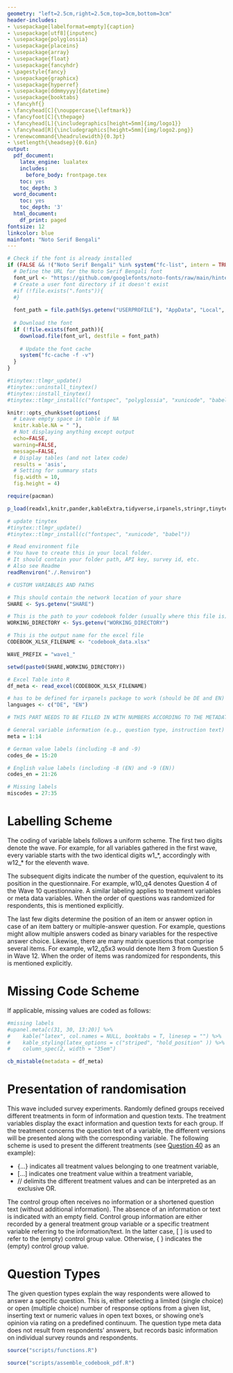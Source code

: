 ```yaml
---
geometry: "left=2.5cm,right=2.5cm,top=3cm,bottom=3cm"
header-includes:
- \usepackage[labelformat=empty]{caption}
- \usepackage[utf8]{inputenc}
- \usepackage{polyglossia}
- \usepackage{placeins}
- \usepackage{array}
- \usepackage{float}
- \usepackage{fancyhdr}
- \pagestyle{fancy}
- \usepackage{graphicx}
- \usepackage{hyperref}
- \usepackage[ddmmyyyy]{datetime}
- \usepackage{booktabs} 
- \fancyhf{}
- \fancyhead[C]{\nouppercase{\leftmark}}
- \fancyfoot[C]{\thepage}
- \fancyhead[L]{\includegraphics[height=5mm]{img/logo1}}
- \fancyhead[R]{\includegraphics[height=5mm]{img/logo2.png}}
- \renewcommand{\headrulewidth}{0.3pt}
- \setlength{\headsep}{0.6in} 
output:
  pdf_document:
    latex_engine: lualatex
    includes: 
      before_body: frontpage.tex
    toc: yes
    toc_depth: 3
  word_document:
    toc: yes
    toc_depth: '3'
  html_document:
    df_print: paged
fontsize: 12
linkcolor: blue
mainfont: "Noto Serif Bengali"
---
```


```r
# Check if the font is already installed
if (FALSE && !("Noto Serif Bengali" %in% system("fc-list", intern = TRUE))) {
  # Define the URL for the Noto Serif Bengali font
  font_url <- "https://github.com/googlefonts/noto-fonts/raw/main/hinted/ttf/NotoSerifBengali/NotoSerifBengali-Regular.ttf"
  # Create a user font directory if it doesn't exist
  #if (!file.exists(".fonts")){
  #}
  
  font_path = file.path(Sys.getenv("USERPROFILE"), "AppData", "Local", "Microsoft", "Windows", "Fonts", "NotoSerifBengali-Regular.ttf")
  
  # Download the font
  if (!file.exists(font_path)){
    download.file(font_url, destfile = font_path)
    
    # Update the font cache
    system("fc-cache -f -v")
  }
}

#tinytex::tlmgr_update()
#tinytex::uninstall_tinytex()
#tinytex::install_tinytex()
#tinytex::tlmgr_install(c("fontspec", "polyglossia", "xunicode", "babel", "csquotes"))

```

```r
knitr::opts_chunk$set(options(
  # Leave empty space in table if NA
  knitr.kable.NA = " "),
  # Not displaying anything except output
  echo=FALSE,
  warning=FALSE,
  message=FALSE, 
  # Display tables (and not latex code)
  results = 'asis', 
  # Setting for summary stats 
  fig.width = 10, 
  fig.height = 4)
```

```r
require(pacman)

p_load(readxl,knitr,pander,kableExtra,tidyverse,irpanels,stringr,tinytex)

# update tinytex
#tinytex::tlmgr_update()
#tinytex::tlmgr_install(c("fontspec", "xunicode", "babel"))
```

```r
# Read environment file
# You have to create this in your local folder.
# It should contain your folder path, API key, survey id, etc.
# Also see Readme
readRenviron("./.Renviron")

# CUSTOM VARIABLES AND PATHS

# This should contain the network location of your share
SHARE <- Sys.getenv("SHARE")

# This is the path to your codebook folder (usually where this file is) on your share
WORKING_DIRECTORY <- Sys.getenv("WORKING_DIRECTORY")

# This is the output name for the excel file
CODEBOOK_XLSX_FILENAME <- "codebook_data.xlsx"

WAVE_PREFIX = "wave1_"
```

```r
setwd(paste0(SHARE,WORKING_DIRECTORY))
```

```r

# Excel Table into R
df_meta <- read_excel(CODEBOOK_XLSX_FILENAME)

# has to be defined for irpanels package to work (should be DE and EN)
languages <- c("DE", "EN")

```



```r
# THIS PART NEEDS TO BE FILLED IN WITH NUMBERS ACCORDING TO THE METADATA EXCEL

# General variable information (e.g., question type, instruction text)
meta = 1:14

# German value labels (including -8 and -9)
codes_de = 15:20

# English value labels (including -8 (EN) and -9 (EN))
codes_en = 21:26

# Missing labels
miscodes = 27:35
```

\newpage

# Labelling Scheme 
The coding of variable labels follows a uniform scheme. The first two digits denote the wave. For example, for all variables gathered in the first wave, every variable starts with the two identical digits w1_\*, accordingly with w12_\* for the eleventh wave.

The subsequent digits indicate the number of the question, equivalent to its position in the questionnaire. For example, w10_q4 denotes Question 4 of the Wave 10 questionnaire. A similar labeling applies to treatment variables or meta data variables. When the order of questions was randomized for respondents, this is mentioned explicitly.

The last few digits determine the position of an item or answer option in case of an item battery or multiple-answer question. For example, questions might allow multiple answers coded as binary variables for the respective answer choice. Likewise, there are many matrix questions that comprise several items. For example, w12_q5x3 would denote Item 3 from Question 5 in Wave 12. When the order of items was randomized for respondents, this is mentioned explicitly.

# Missing Code Scheme
If applicable, missing values are coded as follows: 

```r

#missing labels 
#upanel.meta[c(31, 30, 13:20)] %>%
#    kable("latex", col.names = NULL, booktabs = T, linesep = "") %>% 
#    kable_styling(latex_options = c("striped", "hold_position" )) %>% 
#    column_spec(2, width = "35em")

cb_mistable(metadata = df_meta)
```


# Presentation of randomisation
This wave included survey experiments. Randomly defined groups received different treatments in form of information and question texts. The treatment variables display the exact information and question texts for each group. If the treatment concerns the question text of a variable, the different versions will be presented along with the corresponding variable. The following scheme is used to present the different treatments (see [Question 40](#q40) as an example): 

+ {...} indicates all treatment values belonging to one treatment variable, 
+ [...] indicates one treatment value within a treatment variable,
+ // delimits the different treatment values and can be interpreted as an exclusive OR. <p>

The control group often receives no information or a shortened question text (without additional information). The absence of an information or text is indicated with an empty field. Control group information are either recorded by a general treatment group variable or a specific treatment variable referring to the information/text. In the latter case, [ ] is used to refer to the (empty) control group value. Otherwise, { } indicates the (empty) control group value.  

# Question Types 

The given question types explain the way respondents were allowed to answer a specific question. This is, either selecting a limited (single choice) or open (multiple choice) number of response options from a given list, inserting text or numeric values in open text boxes, or showing one’s opinion via rating on a predefined continuum. The question type meta data does not result from respondents' answers, but records basic information on individual survey rounds and respondents.

\newpage
```r
source("scripts/functions.R")

```



```r
source("scripts/assemble_codebook_pdf.R")
```















